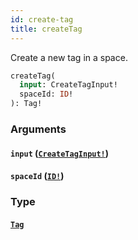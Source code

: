 ```yaml
---
id: create-tag
title: createTag
---
```


Create a new tag in a space.

```graphql
createTag(
  input: CreateTagInput!
  spaceId: ID!
): Tag!

```

### Arguments

#### `input` ([`CreateTagInput!`](/graphql/inputs/create-tag-input))

#### `spaceId` ([`ID!`](/graphql/scalars/id))

### Type

#### [`Tag`](/graphql/objects/tag)
